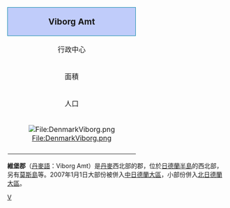 {| colspan="4" width=250 style="border: 1px solid #6688AA; background-color:#f0f6fa; margin:0.5em; padding:0.5em; float:right" valign="top" | 
|- 
! style="border: 1px solid #1188AA; background-color:#c0ccfa" align="center" colspan="2" | <big>Viborg Amt</big>
|-
| 行政中心 || [[維堡_(丹麥)|維堡]]
|-
| 面積 || 4,122 [[平方公里|平方公里]]
|-
| 人口 || 234,896 <small>''(2006)''</small>
|-
| bgcolor=#FFFFFF align="center" colspan="2" |[[File:DenmarkViborg.png|File:DenmarkViborg.png]]
|-
|}

'''維堡郡'''（[[丹麥語|丹麥語]]：Viborg Amt）是[[丹麥|丹麥]]西北部的郡，位於[[日德蘭半島|日德蘭半島]]的西北部，另有[[莫斯島|莫斯島]]等。2007年1月1日大部份被併入[[中日德蘭大區|中日德蘭大區]]，小部份併入[[北日德蘭大區|北日德蘭大區]]。

[[Category:丹麥已撤消的郡_(1970年至2006年)|V]]